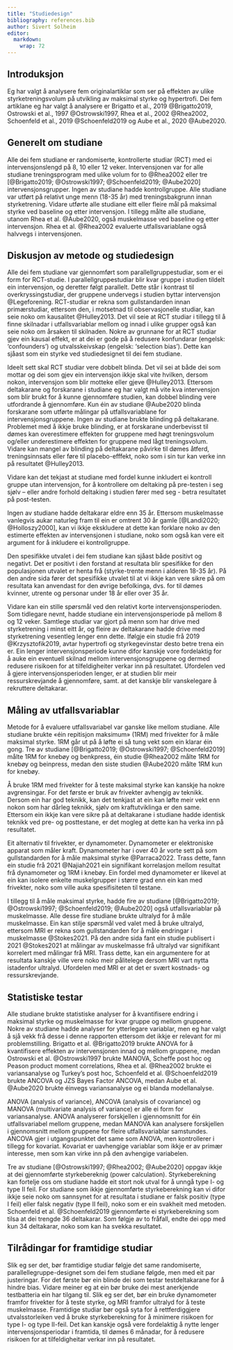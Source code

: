 ```yaml
---
title: "Studiedesign"
bibliography: references.bib
author: Sivert Solheim
editor: 
  markdown: 
    wrap: 72
---
```


## Introduksjon

Eg har valgt å analysere fem originalartiklar som ser på effekten av ulike styrketreningsvolum på utvikling av maksimal styrke og hypertrofi. Dei fem artiklane eg har valgt å analysere er Brigatto et al., 2019 @Brigatto2019, Ostrowski et al., 1997 @Ostrowski1997, Rhea et al., 2002 @Rhea2002, Schoenfeld et al., 2019 @Schoenfeld2019 og Aube et al., 2020 @Aube2020.

## Generelt om studiane

Alle dei fem studiane er randomiserte, kontrollerte studiar (RCT) med ei intervensjonslengd på 8, 10 eller 12 veker. Intervensjonen var for alle studiane treningsprogram med ulike volum for to @Rhea2002 eller tre [@Brigatto2019; @Ostrowski1997; @Schoenfeld2019; @Aube2020] intervensjonsgrupper. Ingen av studiane hadde kontrollgruppe. Alle studiane var utført på relativt unge menn (18-35 år) med treningsbakgrunn innan styrketrening. Vidare utførte alle studiane eitt eller fleire mål på maksimal styrke ved baseline og etter intervensjon. I tillegg målte alle studiane, utanom Rhea et al. @Aube2020, også muskelmasse ved baseline og etter intervensjon. Rhea et al. @Rhea2002 evaluerte utfallsvariablane også halvvegs i intervensjonen.

## Diskusjon av metode og studiedesign

Alle dei fem studiane var gjennomført som parallellgruppestudiar, som er ei form for RCT-studie. I parallellgruppestudiar blir kvar gruppe i studien tildelt ein intervensjon, og deretter følgt parallelt. Dette står i kontrast til overkryssingstudiar, der gruppene undervegs i studien byttar intervensjon @Legeforening. RCT-studiar er rekna som gullstandarden innan primærstudiar, ettersom den, i motsetnad til observasjonelle studiar, kan seie noko om kausalitet @Hulley2013. Det vil seie at RCT studiar i tillegg til å finne skilnadar i utfallsvariablar mellom og innad i ulike grupper også kan seie noko om årsaken til skilnaden. Nokre av grunnane for at RCT studiar gjev ein kausal effekt, er at dei er gode på å redusere konfundarar (engelsk: ‘confounders’) og utvalsskeivskap (engelsk: ‘selection bias’). Dette kan sjåast som ein styrke ved studiedesignet til dei fem studiane.

Ideelt sett skal RCT studiar vere dobbelt blinda. Det vil sei at både dei som mottar og dei som gjev ein intervensjon ikkje skal vite hvilken, dersom nokon, intervensjon som blir motteke eller gjeve @Hulley2013. Ettersom deltakarane og forskarane i studiane eg har valgt må vite kva intervensjon som blir brukt for å kunne gjennomføre studien, kan dobbel blinding vere utfordrande å gjennomføre. Kun éin av studiane @Aube2020 blinda forskarane som utførte målingar på utfallsvariablane for intervensjonsgruppene. Ingen av studiane brukte blinding på deltakarane. Problemet med å ikkje bruke blinding, er at forskarane underbevisst til dømes kan overestimere effekten for gruppene med høgt treningsvolum og/eller underestimere effekten for gruppene med lågt treningsvolum. Vidare kan mangel av blinding på deltakarane påvirke til dømes åtferd, treningsinnsats eller føre til placebo-efffekt, noko som i sin tur kan verke inn på resultatet @Hulley2013.

Vidare kan det tekjast at studiane med fordel kunne inkludert ei kontroll gruppe utan intervensjon, for å kontrollere om deltaking på pre-testen i seg sjølv – eller andre forhold deltaking i studien fører med seg - betra resultatet på post-testen.

Ingen av studiane hadde deltakarar eldre enn 35 år. Ettersom muskelmasse vanlegvis aukar naturleg fram til ein er omtrent 30 år gamle [@Landi2020; @Holloszy2000], kan vi ikkje ekskludere at dette kan forklare noko av den estimerte effekten av intervensjonen i studiane, noko som også kan vere eit argument for å inkludere ei kontrollgruppe.

Den spesifikke utvalet i dei fem studiane kan sjåast både positivt og negativt. Det er positivt i den forstand at resultata blir spesifikke for den populasjonen utvalet er henta frå (styrke-trente menn i alderen 18-35 år). På den andre sida fører det spesifikke utvalet til at vi ikkje kan vere sikre på om resultata kan anvendast for den øvrige befolkinga, dvs. for til dømes kvinner, utrente og personar under 18 år eller over 35 år.

Vidare kan ein stille spørsmål ved den relativt korte intervensjonsperioden. Som tidlegare nevnt, hadde studiane ein intervensjonsperiode på mellom 8 og 12 veker. Samtlege studiar var gjort på menn som har drive med styrketrening i minst eitt år, og fleire av deltakarane hadde drive med styrketrening vesentleg lenger enn dette. Ifølgje ein studie frå 2019 @Krzysztofik2019, avtar hypertrofi og styrkegevinstar desto betre trena ein er. Ein lenger intervensjonsperiode kunne difor kanskje vore fordelaktig for å auke ein eventuell skilnad mellom intervensjonsgruppene og dermed redusere risikoen for at tilfeldigheiter verkar inn på resultatet. Ufordelen ved å gjere intervensjonsperioden lenger, er at studien blir meir ressurskrevjande å gjennomføre, samt. at det kanskje blir vanskelegare å rekruttere deltakarar.

## Måling av utfallsvariablar

Metode for å evaluere utfallsvariabel var ganske like mellom studiane. Alle studiane brukte «éin repitisjon maksimum» (1RM) med frivekter for å måle maksimal styrke. 1RM går ut på å løfte ei så tung vekt som ein klarar éin gong. Tre av studiane [@Brigatto2019; @Ostrowski1997; @Schoenfeld2019] målte 1RM for knebøy og benkpress, éin studie @Rhea2002 målte 1RM for knebøy og beinpress, medan den siste studien @Aube2020 målte 1RM kun for knebøy.

Å bruke 1RM med frivekter for å teste maksimal styrke kan kanskje ha nokre avgrensingar. For det første er bruk av frivekter avhengig av teknikk. Dersom ein har god teknikk, kan det tenkjast at ein kan løfte meir vekt enn nokon som har dårleg teknikk, sjølv om kraftutviklinga er den same. Ettersom ein ikkje kan vere sikre på at deltakarane i studiane hadde identisk teknikk ved pre- og posttestane, er det mogleg at dette kan ha verka inn på resultatet. 

Eit alternativ til frivekter, er dynamometer. Dynamometer er elektroniske apparat som måler kraft. Dynamometer har i over 40 år vorte sett på som gullstandarden for å måle maksimal styrke @Parraca2022. Trass dette, fann ein studie frå 2021 @Najiah2021 ein signifikant korrelasjon mellom resultat frå dynamometer og 1RM i knebøy. Ein fordel med dynamometer er likevel at ein kan isolere enkelte muskelgrupper i større grad enn ein kan med frivekter, noko som ville auka spesifisiteten til testane.

I tillegg til å måle maksimal styrke, hadde fire av studiane [@Brigatto2019; @Ostrowski1997; @Schoenfeld2019; @Aube2020] også utfallsvariablar på muskelmasse. Alle desse fire studiane brukte ultralyd for å måle muskelmasse. Ein kan stilje spørsmål ved valet med å bruke ultralyd, ettersom MRI er rekna som gullstandarden for å måle endringar i muskelmasse @Stokes2021. På den andre sida fant ein studie publisert i 2021 @Stokes2021 at målingar av muskelmasse frå ultralyd var signifikant korrelert med målingar frå MRI. Trass dette, kan ein argumentere for at resultata kanskje ville vere noko meir pålitelege dersom MRI vart nytta istadenfor ultralyd. Ufordelen med MRI er at det er svært kostnads- og ressurskrevjande.

## Statistiske testar

Alle studiane brukte statistiske analyser for å kvantifisere endring i maksimal styrke og muskelmasse for kvar gruppe og mellom gruppene. Nokre av studiane hadde analyser for ytterlegare variablar, men eg har valgt å sjå vekk frå desse i denne rapporten ettersom det ikkje er relevant for mi problemstilling. Brigatto et al. @Brigatto2019 brukte ANOVA for å kvantifisere effekten av intervensjonen innad og mellom gruppene, medan Ostrowski et al. @Ostrowski1997 brukte MANOVA, Scheffe post hoc og Peason product moment correlations, Rhea et al. @Rhea2002 brukte ei variansanalyse og Turkey’s post hoc, Schoenfeld et al. @Schoenfeld2019 brukte ANCOVA og JZS Bayes Factor ANCOVA, medan Aube et al. @Aube2020 brukte éinvegs variansanalyse og ei blanda modellanalyse.

ANOVA (analysis of variance), ANCOVA (analysis of covariance) og MANOVA (multivariate analysis of variance) er alle ei form for variansanalyse. ANOVA analyserer forskjellen i gjennomsnitt for éin utfallsvariabel mellom gruppene, medan MANOVA kan analysere forskjellen i gjennomsnitt mellom gruppene for fleire utfallsvariablar samstundes. ANCOVA gjer i utgangspunktet det same som ANOVA, men kontrollerer i tillegg for kovariat. Kovariat er uavhengige variablar som ikkje er av primær interesse, men som kan virke inn på den avhengige variabelen.

Tre av studiane [@Ostrowski1997; @Rhea2002; @Aube2020] oppgav ikkje at dei gjennomførte styrkebereknig (power calculation). Styrkeberekning kan fortelje oss om studiane hadde eit stort nok utval for å unngå type I- og type II feil. For studiane som ikkje gjennomførte styrkeberekning kan vi difor ikkje seie noko om sannsynet for at resultata i studiane er falsk positiv (type I feil) eller falsk negativ (type II feil), noko som er ein svakheit med metoden. Schoenfeld et al. @Schoenfeld2019 gjennomførte ei styrkeberekning som tilsa at dei trengde 36 deltakarar. Som følgje av to fråfall, endte dei opp med kun 34 deltakarar, noko som kan ha svekka resultatet.

## Tilrådingar for framtidige studiar

Slik eg ser det, bør framtidige studiar følgje det same randomiserte, parallellegruppe-designet som dei fem studiane følgde, men med eit par justeringar. For det første bør ein blinde dei som testar testdeltakarane for å hindre bias. Vidare meiner eg at ein bør bruke dei mest anerkjende testbatteria ein har tilgang til. Slik eg ser det, bør ein bruke dynamometer framfor frivekter for å teste styrke, og MRI framfor ultralyd for å teste muskelmasse. Framtidige studiar bør også syta for å rettferdiggjere utvalsstorleiken ved å bruke styrkeberekning for å minimere risikoen for type I- og type II-feil. Det kan kanskje også vere fordelaktig å nytte lenger intervensjonsperiodar i framtida, til dømes 6 månadar, for å redusere risikoen for at tilfeldigheitar verkar inn på resultatet.